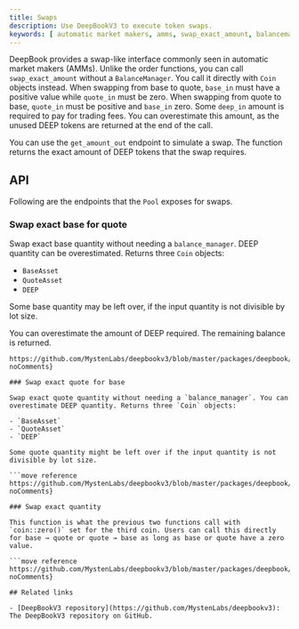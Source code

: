 ```yaml
---
title: Swaps
description: Use DeepBookV3 to execute token swaps.
keywords: [ automatic market makers, amms, swap_exact_amount, balancemanager, base_in, quote_in, deep_in, swaps, swap base quantity, deep quantity, DEEP, swap exact quantity, deepbook, deepbookv3  ]
---
```


DeepBook provides a swap-like interface commonly seen in automatic market makers (AMMs). Unlike the order functions, you can call `swap_exact_amount` without a `BalanceManager`. You call it directly with `Coin` objects instead. When swapping from base to quote, `base_in` must have a positive value while `quote_in` must be zero. When swapping from quote to base, `quote_in` must be positive and `base_in` zero. Some `deep_in` amount is required to pay for trading fees. You can overestimate this amount, as the unused DEEP tokens are returned at the end of the call.

You can use the `get_amount_out` endpoint to simulate a swap. The function returns the exact amount of DEEP tokens that the swap requires.

## API

Following are the endpoints that the `Pool` exposes for swaps.

### Swap exact base for quote

Swap exact base quantity without needing a `balance_manager`. DEEP quantity can be overestimated. Returns three `Coin` objects:     

- `BaseAsset`
- `QuoteAsset`
- `DEEP` 

Some base quantity may be left over, if the input quantity is not divisible by lot size.

You can overestimate the amount of DEEP required. The remaining balance is returned.

```move reference 
https://github.com/MystenLabs/deepbookv3/blob/master/packages/deepbook/sources/pool.move#fun=swap_exact_base_for_quote noComments}

### Swap exact quote for base

Swap exact quote quantity without needing a `balance_manager`. You can overestimate DEEP quantity. Returns three `Coin` objects:

- `BaseAsset`
- `QuoteAsset`
- `DEEP`

Some quote quantity might be left over if the input quantity is not divisible by lot size.

```move reference 
https://github.com/MystenLabs/deepbookv3/blob/master/packages/deepbook/sources/pool.move#fun=swap_exact_quote_for_base noComments}

### Swap exact quantity

This function is what the previous two functions call with `coin::zero()` set for the third coin. Users can call this directly for base → quote or quote → base as long as base or quote have a zero value.

```move reference 
https://github.com/MystenLabs/deepbookv3/blob/master/packages/deepbook/sources/pool.move#fun=swap_exact_quantity noComments}

## Related links

- [DeepBookV3 repository](https://github.com/MystenLabs/deepbookv3): The DeepBookV3 repository on GitHub.
